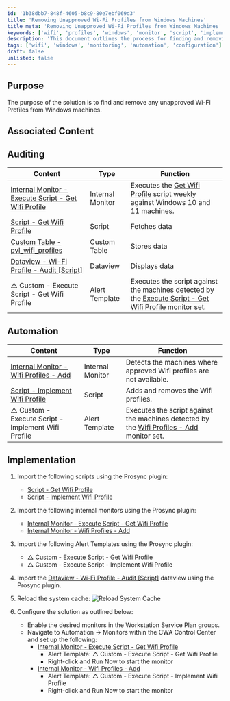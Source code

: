 ```yaml
---
id: '1b38dbb7-848f-4605-b8c9-80e7ebf069d3'
title: 'Removing Unapproved Wi-Fi Profiles from Windows Machines'
title_meta: 'Removing Unapproved Wi-Fi Profiles from Windows Machines'
keywords: ['wifi', 'profiles', 'windows', 'monitor', 'script', 'implementation', 'automation']
description: 'This document outlines the process for finding and removing unapproved Wi-Fi profiles from Windows machines using various scripts and monitors within the ConnectWise Automate platform. It includes steps for auditing, automation, and implementation to ensure compliance with approved Wi-Fi configurations.'
tags: ['wifi', 'windows', 'monitoring', 'automation', 'configuration']
draft: false
unlisted: false
---
```

## Purpose

The purpose of the solution is to find and remove any unapproved Wi-Fi Profiles from Windows machines.

## Associated Content

## Auditing

| Content                                                                 | Type            | Function                                                                                               |
|-------------------------------------------------------------------------|-----------------|--------------------------------------------------------------------------------------------------------|
| [Internal Monitor - Execute Script - Get Wifi Profile](https://proval.itglue.com/DOC-5078775-16116790) | Internal Monitor | Executes the [Get Wifi Profile](https://proval.itglue.com/DOC-5078775-16111355) script weekly against Windows 10 and 11 machines. |
| [Script - Get Wifi Profile](https://proval.itglue.com/DOC-5078775-16111355) | Script          | Fetches data                                                                                          |
| [Custom Table - pvl_wifi_profiles](https://proval.itglue.com/DOC-5078775-12979849) | Custom Table    | Stores data                                                                                           |
| [Dataview - Wi-Fi Profile - Audit [Script]](https://proval.itglue.com/DOC-5078775-12979850) | Dataview        | Displays data                                                                                         |
| △ Custom - Execute Script - Get Wifi Profile                            | Alert Template   | Executes the script against the machines detected by the [Execute Script - Get Wifi Profile](https://proval.itglue.com/DOC-5078775-16116790) monitor set. |

## Automation

| Content                                                                  | Type            | Function                                                                                               |
|--------------------------------------------------------------------------|-----------------|--------------------------------------------------------------------------------------------------------|
| [Internal Monitor - Wifi Profiles - Add](https://proval.itglue.com/DOC-5078775-16111358) | Internal Monitor | Detects the machines where approved Wifi profiles are not available.                                   |
| [Script - Implement Wifi Profile](https://proval.itglue.com/DOC-5078775-16111356) | Script          | Adds and removes the Wifi profiles.                                                                    |
| △ Custom - Execute Script - Implement Wifi Profile                       | Alert Template   | Executes the script against the machines detected by the [Wifi Profiles - Add](https://proval.itglue.com/DOC-5078775-16111358) monitor set. |

## Implementation

1. Import the following scripts using the Prosync plugin:
   - [Script - Get Wifi Profile](https://proval.itglue.com/DOC-5078775-16111355)
   - [Script - Implement Wifi Profile](https://proval.itglue.com/DOC-5078775-16111356)

2. Import the following internal monitors using the Prosync plugin:
   - [Internal Monitor - Execute Script - Get Wifi Profile](https://proval.itglue.com/DOC-5078775-16116790)
   - [Internal Monitor - Wifi Profiles - Add](https://proval.itglue.com/DOC-5078775-16111358)

3. Import the following Alert Templates using the Prosync plugin:
   - △ Custom - Execute Script - Get Wifi Profile
   - △ Custom - Execute Script - Implement Wifi Profile

4. Import the [Dataview - Wi-Fi Profile - Audit [Script]](https://proval.itglue.com/DOC-5078775-12979850) dataview using the Prosync plugin.

5. Reload the system cache:
   ![Reload System Cache](../../static/img/Implement-Wifi-Profile/image_15.png)

6. Configure the solution as outlined below:
   - Enable the desired monitors in the Workstation Service Plan groups.
   - Navigate to Automation → Monitors within the CWA Control Center and set up the following:
     - [Internal Monitor - Execute Script - Get Wifi Profile](https://proval.itglue.com/DOC-5078775-16116790)
       - Alert Template: △ Custom - Execute Script - Get Wifi Profile
       - Right-click and Run Now to start the monitor
     - [Internal Monitor - Wifi Profiles - Add](https://proval.itglue.com/DOC-5078775-16111358)
       - Alert Template: △ Custom - Execute Script - Implement Wifi Profile
       - Right-click and Run Now to start the monitor











